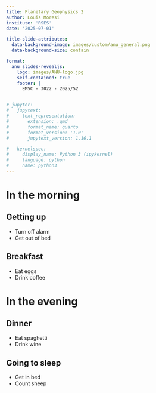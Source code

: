 ```yaml
---
title: Planetary Geophysics 2
author: Louis Moresi
institute: 'RSES'
date: '2025-07-01'

title-slide-attributes:
  data-background-image: images/custom/anu_general.png
  data-background-size: contain

format:
  anu_slides-revealjs:
    logo: images/ANU-logo.jpg
    self-contained: true
    footer: |
      EMSC - 3022 - 2025/S2


# jupyter:
#   jupytext:
#     text_representation:
#       extension: .qmd
#       format_name: quarto
#       format_version: '1.0'
#       jupytext_version: 1.16.1

#   kernelspec:
#     display_name: Python 3 (ipykernel)
#     language: python
#     name: python3
---
```


# In the morning

## Getting up

- Turn off alarm
- Get out of bed

## Breakfast

- Eat eggs
- Drink coffee

# In the evening

## Dinner

- Eat spaghetti
- Drink wine

## Going to sleep

- Get in bed
- Count sheep
